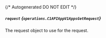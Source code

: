 {/* Autogenerated DO NOT EDIT  */}

##### `request` *{`operations.C1APIAppV1AppsGetRequest`}*
The request object to use for the request.
<Collapsible>
    <C1APIAppV1AppsGetRequest/>
</Collapsible>


